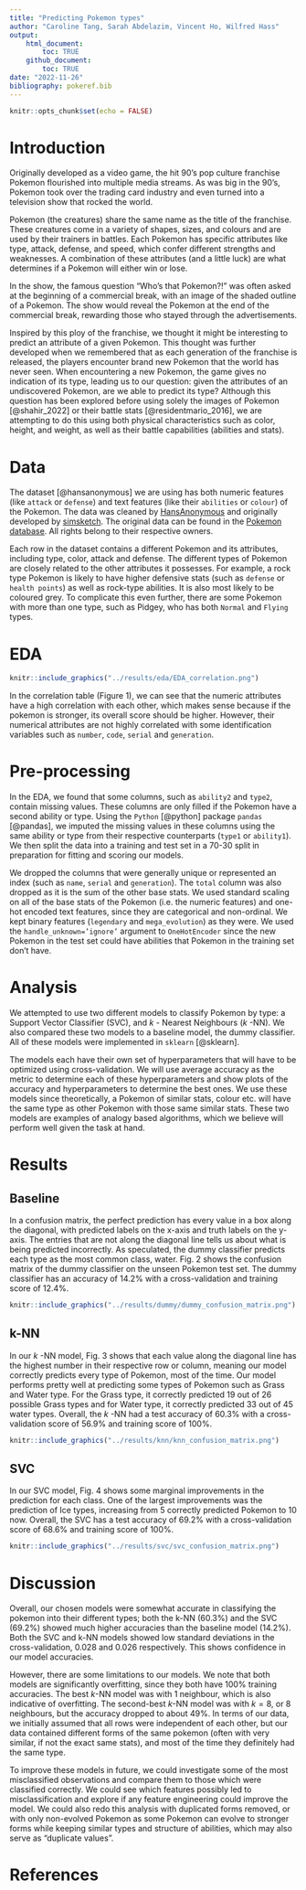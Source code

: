 ```yaml
---
title: "Predicting Pokemon types"
author: "Caroline Tang, Sarah Abdelazim, Vincent Ho, Wilfred Hass"
output: 
    html_document:
        toc: TRUE
    github_document:
        toc: TRUE
date: "2022-11-26"
bibliography: pokeref.bib
---
```


```r
knitr::opts_chunk$set(echo = FALSE)
```

# Introduction
Originally developed as a video game, the hit 90's pop culture franchise Pokemon flourished into multiple media streams. As was big in the 90's, Pokemon took over the trading card industry and even turned into a television show that rocked the world.

Pokemon (the creatures) share the same name as the title of the franchise. These creatures come in a variety of shapes, sizes, and colours and are used by their trainers in battles. Each Pokemon has specific attributes like type, attack, defense, and speed, which confer different strengths and weaknesses. A combination of these attributes (and a little luck) are what determines if a Pokemon will either win or lose.

In the show, the famous question "Who's that Pokemon?!" was often asked at the beginning of a commercial break, with an image of the shaded outline of a Pokemon. The show would reveal the Pokemon at the end of the commercial break, rewarding those who stayed through the advertisements.

Inspired by this ploy of the franchise, we thought it might be interesting to predict an attribute of a given Pokemon. This thought was further developed when we remembered that as each generation of the franchise is released, the players encounter brand new Pokemon that the world has never seen. When encountering a new Pokemon, the game gives no indication of its type, leading us to our question: given the attributes of an undiscovered Pokemon, are we able to predict its type? Although this question has been explored before using solely the images of Pokemon [@shahir_2022] or their battle stats [@residentmario_2016], we are attempting to do this using both physical characteristics such as color, height, and weight, as well as their battle capabilities (abilities and stats).

# Data
The dataset [@hansanonymous] we are using has both numeric features (like `attack` or `defense`) and text features (like their `abilities` or `colour`) of the Pokemon. The data was cleaned by [HansAnonymous](https://gist.github.com/HansAnonymous) and originally developed by [simsketch](https://gist.github.com/simsketch). The original data can be found in the [Pokemon database](https://pokemondb.net/pokedex). All rights belong to their respective owners.

Each row in the dataset contains a different Pokemon and its attributes, including type, color, attack and defense. The different types of Pokemon are closely related to the other attributes it possesses. For example, a rock type Pokemon is likely to have higher defensive stats (such as `defense` or `health points`) as well as rock-type abilities. It is also most likely to be coloured grey. To complicate this even further, there are some Pokemon with more than one type, such as Pidgey, who has both `Normal` and `Flying` types. 

# EDA

```r
knitr::include_graphics("../results/eda/EDA_correlation.png")
```

In the correlation table (Figure 1), we can see that the numeric attributes have a high correlation with each other, which makes sense because if the pokemon is stronger, its overall score should be higher. However, their numerical attributes are not highly correlated with some identification variables such as `number`, `code`, `serial` and `generation`. 

# Pre-processing

In the EDA, we found that some columns, such as `ability2` and `type2`, contain missing values. These columns are only filled if the Pokemon have a second ability or type. Using the `Python` [@python] package `pandas` [@pandas], we imputed the missing values in these columns using the same ability or type from their respective counterparts (`type1` or `ability1`). We then split the data into a training and test set in a 70-30 split in preparation for fitting and scoring our models.

We dropped the columns that were generally unique or represented an index (such as `name`, `serial` and `generation`). The `total` column was also dropped as it is the sum of the other base stats. We used standard scaling on all of the base stats of the Pokemon (i.e. the numeric features) and one-hot encoded text features, since they are categorical and non-ordinal. We kept binary features (`legendary` and `mega_evolution`) as they were. We used the `handle_unknown=’ignore’` argument to `OneHotEncoder` since the new Pokemon in the test set could have abilities that Pokemon in the training set don’t have. 

# Analysis

We attempted to use two different models to classify Pokemon by type: a Support Vector Classifier (SVC), and $k$ - Nearest Neighbours ($k$ -NN). We also compared these two models to a baseline model, the dummy classifier. All of these models were implemented in `sklearn` [@sklearn].

The models each have their own set of hyperparameters that will have to be optimized using cross-validation. We will use average accuracy as the metric to determine each of these hyperparameters and show plots of the accuracy and hyperparameters to determine the best ones. We use these models since theoretically, a Pokemon of similar stats, colour etc. will have the same type as other Pokemon with those same similar stats. These two models are examples of analogy based algorithms, which we believe will perform well given the task at hand.

# Results

## Baseline

In a confusion matrix, the perfect prediction has every value in a box along the diagonal, with predicted labels on the x-axis and truth labels on the y-axis. The entries that are not along the diagonal line tells us about what is being predicted incorrectly. As speculated, the dummy classifier predicts each type as the most common class, water. Fig. 2 shows the confusion matrix of the dummy classifier on the unseen Pokemon test set. The dummy classifier has an accuracy of 14.2% with a cross-validation and training score of 12.4%.

```r
knitr::include_graphics("../results/dummy/dummy_confusion_matrix.png")
```

## k-NN

In our $k$ -NN model, Fig. 3 shows that each value along the diagonal line has the highest number in their respective row or column, meaning our model correctly predicts every type of Pokemon, most of the time. Our model performs pretty well at predicting some types of Pokemon such as Grass and Water type. For the Grass type, it correctly predicted 19 out of 26 possible Grass types and for Water type, it correctly predicted 33 out of 45 water types. Overall, the $k$ -NN had a test accuracy of 60.3% with a cross-validation score of 56.9% and training score of 100%. 

```r
knitr::include_graphics("../results/knn/knn_confusion_matrix.png")
```

## SVC

In our SVC model, Fig. 4 shows some marginal improvements in the prediction for each class. One of the largest improvements was the prediction of Ice types, increasing from 5 correctly predicted Pokemon to 10 now. Overall, the SVC has a test accuracy of 69.2% with a cross-validation score of 68.6% and training score of 100%. 

```r
knitr::include_graphics("../results/svc/svc_confusion_matrix.png")
```
# Discussion

Overall, our chosen models were somewhat accurate in classifying the pokemon into their different types; both the k-NN (60.3%) and the SVC (69.2%) showed much higher accuracies than the baseline model (14.2%). Both the SVC and k-NN models showed low standard deviations in the cross-validation, 0.028 and 0.026 respectively. This shows confidence in our model accuracies. 

However, there are some limitations to our models. We note that both models are significantly overfitting, since they both have 100% training accuracies. The best $k$-NN model was with 1 neighbour, which is also indicative of overfitting. The second-best $k$-NN model was with $k=8$, or 8 neighbours, but the accuracy dropped to about 49%. In terms of our data, we initially assumed that all rows were independent of each other, but our data contained different forms of the same pokemon (often with very similar, if not the exact same stats), and most of the time they definitely had the same type.

To improve these models in future, we could investigate some of the most misclassified observations and compare them to those which were classified correctly. We could see which features possibly led to misclassification and explore if any feature engineering could improve the model. We could also redo this analysis with duplicated forms removed, or with only non-evolved Pokemon as some Pokemon can evolve to stronger forms while keeping similar types and structure of abilities, which may also serve as “duplicate values”.

# References